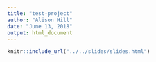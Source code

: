 ```yaml
---
title: "test-project"
author: "Alison Hill"
date: "June 13, 2018"
output: html_document
---
```


```r
knitr::include_url("../../slides/slides.html")
```
